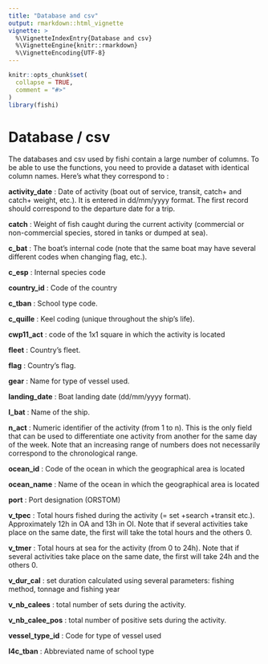 ```yaml
---
title: "Database and csv"
output: rmarkdown::html_vignette
vignette: >
  %\VignetteIndexEntry{Database and csv}
  %\VignetteEngine{knitr::rmarkdown}
  %\VignetteEncoding{UTF-8}
---
```


```r
knitr::opts_chunk$set(
  collapse = TRUE,
  comment = "#>"
)
library(fishi)
```

# Database / csv

The databases and csv used by fishi contain a large number of columns. To be able to use the functions, you need to provide a dataset with identical column names. Here's what they correspond to :

**activity_date** : Date of activity (boat out of service, transit, catch+ and catch+ weight, etc.). It is entered in dd/mm/yyyy format. The first record should correspond to the departure date for a trip.

**catch** : Weight of fish caught during the current activity (commercial or non-commercial species, stored in tanks or dumped at sea).

**c_bat** : The boat's internal code (note that the same boat may have several different codes when changing flag, etc.).

**c_esp** : Internal species code

**country_id** : Code of the country

**c_tban** : School type code.

**c_quille** : Keel coding (unique throughout the ship's life).

**cwp11_act** : code of the 1x1 square in which the activity is located

**fleet** : Country's fleet.

**flag** : Country's flag.

**gear** : Name for type of vessel used.

**landing_date** : Boat landing date (dd/mm/yyyy format).

**l_bat** : Name of the ship.

**n_act** : Numeric identifier of the activity (from 1 to n). This is the only field that can be used to differentiate one activity from another for the same day of the week. Note that an increasing range of numbers does not necessarily correspond to the chronological range.

**ocean_id** : Code of the ocean in which the geographical area is located

**ocean_name** : Name of the ocean in which the geographical area is located

**port** : Port designation (ORSTOM)

**v_tpec** : Total hours fished during the activity (= set +search +transit etc.). Approximately 12h in OA and 13h in OI. Note that if several activities take place on the same date, the first will take the total hours and the others 0.

**v_tmer** : Total hours at sea for the activity (from 0 to 24h). Note that if several activities take place on the same date, the first will take 24h and the others 0.

**v_dur_cal** : set duration calculated using several parameters: fishing method, tonnage and fishing year

**v_nb_calees** : total number of sets during the activity.

**v_nb_calee_pos** : total number of positive sets during the activity.

**vessel_type_id** : Code for type of vessel used

**l4c_tban** : Abbreviated name of school type

